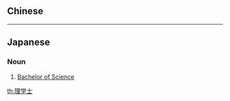 {{also|理學士}}
==Chinese==
{{zh-see|理學士}}

----

==Japanese==
{{ja-kanjitab|り|がく|し|yomi=o}}

===Noun===
{{ja-noun|りがくし}}

# [[Bachelor of Science]]

[[th:理学士]]